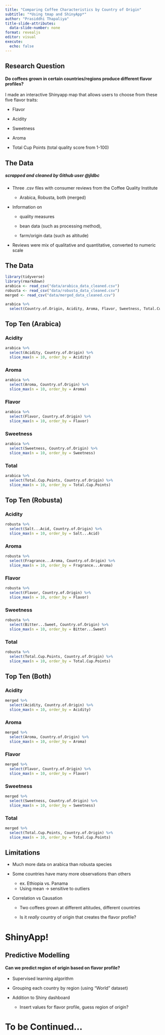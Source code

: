 ```yaml
---
title: "Comparing Coffee Characteristics by Country of Origin"
subtitle: "*Using tmap and ShinyApp*"
author: "Prasiddhi Thapaliya"
title-slide-attributes:
  data-slide-number: none
format: revealjs
editor: visual
execute:
  echo: false
---
```


## Research Question

#### Do coffees grown in certain countries/regions produce different flavor profiles?

I made an interactive Shinyapp map that allows users to choose from these five flavor traits:

-   Flavor

-   Acidity

-   Sweetness

-   Aroma

-   Total Cup Points (total quality score from 1-100)

## The Data

##### scrapped and cleaned by Github user @jldbc

-   Three .csv files with consumer reviews from the Coffee Quality Institute

    -   Arabica, Robusta, both (merged)

-   Information on

    -   quality measures

    -   bean data (such as processing method),

    -   farm/origin data (such as altitude)

-   Reviews were mix of qualitative and quantitative, converted to numeric scale

## The Data

```r
library(tidyverse)
library(rmarkdown)
arabica <- read_csv("data/arabica_data_cleaned.csv")
robusta <- read_csv("data/robusta_data_cleaned.csv")
merged <- read_csv("data/merged_data_cleaned.csv")
```

```r
arabica %>%
  select(Country.of.Origin, Acidity, Aroma, Flavor, Sweetness, Total.Cup.Points)
```

## Top Ten (Arabica)

::: panel-tabset
### Acidity

```r
arabica %>%
  select(Acidity, Country.of.Origin) %>%
  slice_max(n = 10, order_by = Acidity)
```

### Aroma

```r
arabica %>%
  select(Aroma, Country.of.Origin) %>%
  slice_max(n = 10, order_by = Aroma)
```

### Flavor

```r
arabica %>%
  select(Flavor, Country.of.Origin) %>%
  slice_max(n = 10, order_by = Flavor)
```

### Sweetness

```r
arabica %>%
  select(Sweetness, Country.of.Origin) %>%
  slice_max(n = 10, order_by = Sweetness)
```

### Total

```r
arabica %>%
  select(Total.Cup.Points, Country.of.Origin) %>%
  slice_max(n = 10, order_by = Total.Cup.Points)
```
:::

## Top Ten (Robusta)

::: panel-tabset
### Acidity

```r
robusta %>%
  select(Salt...Acid, Country.of.Origin) %>%
  slice_max(n = 10, order_by = Salt...Acid)
```

### Aroma

```r
robusta %>%
  select(Fragrance...Aroma, Country.of.Origin) %>%
  slice_max(n = 10, order_by = Fragrance...Aroma)
```

### Flavor

```r
robusta %>%
  select(Flavor, Country.of.Origin) %>%
  slice_max(n = 10, order_by = Flavor)
```

### Sweetness

```r
robusta %>%
  select(Bitter...Sweet, Country.of.Origin) %>%
  slice_max(n = 10, order_by = Bitter...Sweet)
```

### Total

```r
robusta %>%
  select(Total.Cup.Points, Country.of.Origin) %>%
  slice_max(n = 10, order_by = Total.Cup.Points)
```
:::

## Top Ten (Both)

::: panel-tabset
### Acidity

```r
merged %>%
  select(Acidity, Country.of.Origin) %>%
  slice_max(n = 10, order_by = Acidity)
```

### Aroma

```r
merged %>%
  select(Aroma, Country.of.Origin) %>%
  slice_max(n = 10, order_by = Aroma)
```

### Flavor

```r
merged %>%
  select(Flavor, Country.of.Origin) %>%
  slice_max(n = 10, order_by = Flavor)
```

### Sweetness

```r
merged %>%
  select(Sweetness, Country.of.Origin) %>%
  slice_max(n = 10, order_by = Sweetness)
```

### Total

```r
merged %>%
  select(Total.Cup.Points, Country.of.Origin) %>%
  slice_max(n = 10, order_by = Total.Cup.Points)
```
:::

## Limitations

-   Much more data on arabica than robusta species

-   Some countries have many more observations than others

    -   ex. Ethiopia vs. Panama
    -   Using mean -\> sensitive to outliers

-   Correlation vs Causation

    -   Two coffees grown at different altitudes, different countries

    -   Is it *really* country of origin that creates the flavor profile?

# ShinyApp!

## Predictive Modelling

#### Can we predict region of origin based on flavor profile?

-   Supervised learning algorithm

-   Grouping each country by region (using "World" dataset)

-   Addition to Shiny dashboard

    -   Insert values for flavor profile, guess region of origin?

# To be Continued...
